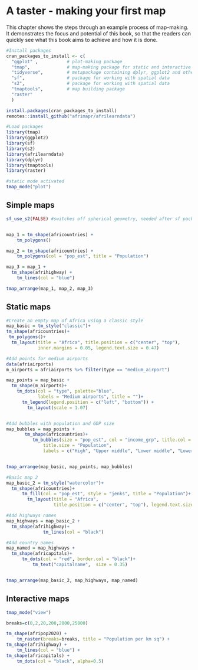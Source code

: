 # A taster - making your first map  {#taster} 

This chapter shows the steps through an example process of map-making. It demonstrates the focus and potential of this book, so that the readers can quickly see what this book aims to achieve and how it is done. 


```r
#Install packages
cran_packages_to_install <- c(
  "ggplot" ,           # plot-making package
  "tmap",              # map-making package for static and interactive maps
  "tidyverse",         # metapackage containing dplyr, ggplot2 and other packages
  "sf",                # package for working with spatial data
  "s2",                # package for working with spatial data
  "tmaptools",         # map building package
  "raster"
  )

install.packages(cran_packages_to_install)
remotes::install_github("afrimapr/afrilearndata")
```

```r
#Load packages
library(tmap)
library(ggplot2)
library(sf)
library(s2)
library(afrilearndata)
library(dplyr)
library(tmaptools)
library(raster) 
```

```r
#static mode activated
tmap_mode("plot")

```

## Simple maps
```r

sf_use_s2(FALSE) #switches off spherical geometry, needed after sf package update


map_1 = tm_shape(africountries) +
    tm_polygons()

map_2 = tm_shape(africountries) +
    tm_polygons(col = "pop_est", title = "Population")

map_3 = map_1 +
  tm_shape(afrihighway) +
    tm_lines(col = "blue")

tmap_arrange(map_1, map_2, map_3)

```

## Static maps
```r

#Create an empty map of Africa using a classic style
map_basic = tm_style("classic")+
tm_shape(africountries)+
 tm_polygons()+
  tm_layout(title = "Africa", title.position = c("center", "top"),
            inner.margins = 0.05, legend.text.size = 0.47)

#Add points for medium airports
data(afriairports)
m_airports = afriairports %>% filter(type == "medium_airport")

map_points = map_basic +
  tm_shape(m_airports)+
    tm_dots(col = "type", palette="blue",
            labels = "Medium airports", title = "")+
      tm_legend(legend.position = c("left", "bottom")) +
        tm_layout(scale = 1.07)


#Add bubbles with population and GDP size
map_bubbles = map_points +
       tm_shape(africountries)+
          tm_bubbles(size = "pop_est", col = "income_grp", title.col = "Income level",
              title.size = "Population",
              labels = c("High", "Upper middle", "Lower middle", "Lower"))


tmap_arrange(map_basic, map_points, map_bubbles)

```

```r

#Basic map 2
map_basic_2 = tm_style("watercolor")+
  tm_shape(africountries)+
      tm_fill(col = "pop_est", style = "jenks", title = "Population")+
        tm_layout(title = "Africa",
                  title.position = c("center", "top"), legend.text.size = 0.50)

#Add highways names
map_highways = map_basic_2 +
  tm_shape(afrihighway)+
              tm_lines(col = "black")

#Add country names
map_named = map_highways +
  tm_shape(africapitals)+
      tm_dots(col = "red", border.col = "black")+
          tm_text("capitalname",  size = 0.35)


tmap_arrange(map_basic_2, map_highways, map_named)

```

## Interactive maps
```r
tmap_mode("view")

breaks=c(0,2,20,200,2000,25000)

tm_shape(afripop2020) +
    tm_raster(breaks=breaks, title = "Population per km sq") +
tm_shape(afrihighway) +
    tm_lines(col = "blue") +
tm_shape(africapitals) +
    tm_dots(col = "black", alpha=0.5)
```